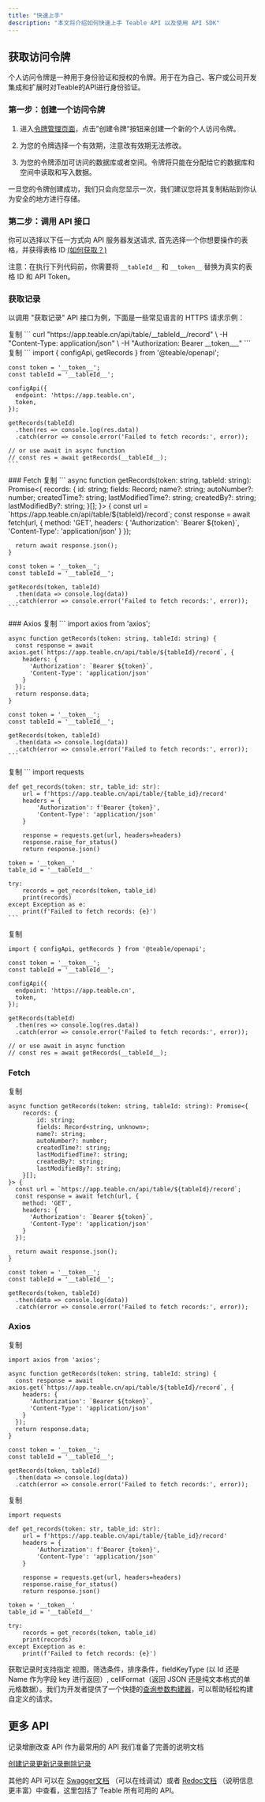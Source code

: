 ```yaml
---
title: "快速上手"
description: "本文将介绍如何快速上手 Teable API 以及使用 API SDK"
---
```


## 获取访问令牌

个人访问令牌是一种用于身份验证和授权的令牌。用于在为自己、客户或公司开发集成和扩展时对Teable的API进行身份验证。

### 第一步：创建一个访问令牌

1. 进入[令牌管理页面](https://app.teable.cn/setting/personal-access-token)，点击”创建令牌“按钮来创建一个新的个人访问令牌。

2. 为您的令牌选择一个有效期，注意改有效期无法修改。

3. 为您的令牌添加可访问的数据库或者空间。令牌将只能在分配给它的数据库和空间中读取和写入数据。

一旦您的令牌创建成功，我们只会向您显示一次，我们建议您将其复制粘贴到你认为安全的地方进行存储。

### 第二步：调用 API 接口[​](https://developers.vika.cn/api/quick-start#%E7%AC%AC%E4%BA%8C%E6%AD%A5%E8%B0%83%E7%94%A8-api-%E6%8E%A5%E5%8F%A3%E5%AE%9E%E7%8E%B0%E6%95%B0%E6%8D%AE%E7%9A%84%E5%A2%9E%E5%88%A0%E6%94%B9%E6%9F%A5)

你可以选择以下任一方式向 API 服务器发送请求, 首先选择一个你想要操作的表格，并获得表格 ID [(如何获取？)](/kai-fa-zhe/api/huo-qu-id#tableid)

注意：在执行下列代码前，你需要将 `__tableId__` 和 `__token__` 替换为真实的表格 ID 和 API Token。

### 获取记录

以调用 "获取记录" API 接口为例，下面是一些常见语言的 HTTPS 请求示例：

<Tabs>
  <Tab title="CURL">
    复制
  </Tab>

  <Tab title="JS SDK">
    ```
    curl "https://app.teable.cn/api/table/__tableId__/record" \
      -H "Content-Type: application/json" \
      -H "Authorization: Bearer __token___"
    ```
  </Tab>

  <Tab title="TypeScript">
    复制
  </Tab>

  <Tab title="Python">
    ```
    import { configApi, getRecords } from '@teable/openapi';

    const token = '__token__';
    const tableId = '__tableId__';

    configApi({
      endpoint: 'https://app.teable.cn',
      token,
    });

    getRecords(tableId)
      .then(res => console.log(res.data))
      .catch(error => console.error('Failed to fetch records:', error));

    // or use await in async function
    // const res = await getRecords(__tableId__);
    ```
  </Tab>

  <Tab title>
    ### Fetch
  </Tab>

  <Tab title>
    复制
  </Tab>

  <Tab title>
    ```
    async function getRecords(token: string, tableId: string): Promise<{
        records: {
            id: string;
            fields: Record<string, unknown>;
            name?: string;
            autoNumber?: number;
            createdTime?: string;
            lastModifiedTime?: string;
            createdBy?: string;
            lastModifiedBy?: string;
        }[];
    }> {
      const url = `https://app.teable.cn/api/table/${tableId}/record`;
      const response = await fetch(url, {
        method: 'GET',
        headers: {
          'Authorization': `Bearer ${token}`,
          'Content-Type': 'application/json'
        }
      });

      return await response.json();
    }

    const token = '__token__';
    const tableId = '__tableId__';

    getRecords(token, tableId)
      .then(data => console.log(data))
      .catch(error => console.error('Failed to fetch records:', error));
    ```
  </Tab>

  <Tab title>
    ### Axios
  </Tab>

  <Tab title>
    复制
  </Tab>

  <Tab title>
    ```
    import axios from 'axios';

    async function getRecords(token: string, tableId: string) {
      const response = await axios.get(`https://app.teable.cn/api/table/${tableId}/record`, {
        headers: {
          'Authorization': `Bearer ${token}`,
          'Content-Type': 'application/json'
        }
      });
      return response.data;
    }

    const token = '__token__';
    const tableId = '__tableId__';

    getRecords(token, tableId)
      .then(data => console.log(data))
      .catch(error => console.error('Failed to fetch records:', error));
    ```
  </Tab>

  <Tab title>
    复制
  </Tab>

  <Tab title>
    ```
    import requests

    def get_records(token: str, table_id: str):
        url = f'https://app.teable.cn/api/table/{table_id}/record'
        headers = {
            'Authorization': f'Bearer {token}',
            'Content-Type': 'application/json'
        }
        
        response = requests.get(url, headers=headers)
        response.raise_for_status()
        return response.json()

    token = '__token__'
    table_id = '__tableId__'

    try:
        records = get_records(token, table_id)
        print(records)
    except Exception as e:
        print(f'Failed to fetch records: {e}')
    ```
  </Tab>
</Tabs>

复制

```
import { configApi, getRecords } from '@teable/openapi';

const token = '__token__';
const tableId = '__tableId__';

configApi({
  endpoint: 'https://app.teable.cn',
  token,
});

getRecords(tableId)
  .then(res => console.log(res.data))
  .catch(error => console.error('Failed to fetch records:', error));

// or use await in async function
// const res = await getRecords(__tableId__);
```

### Fetch

复制

```
async function getRecords(token: string, tableId: string): Promise<{
    records: {
        id: string;
        fields: Record<string, unknown>;
        name?: string;
        autoNumber?: number;
        createdTime?: string;
        lastModifiedTime?: string;
        createdBy?: string;
        lastModifiedBy?: string;
    }[];
}> {
  const url = `https://app.teable.cn/api/table/${tableId}/record`;
  const response = await fetch(url, {
    method: 'GET',
    headers: {
      'Authorization': `Bearer ${token}`,
      'Content-Type': 'application/json'
    }
  });

  return await response.json();
}

const token = '__token__';
const tableId = '__tableId__';

getRecords(token, tableId)
  .then(data => console.log(data))
  .catch(error => console.error('Failed to fetch records:', error));
```

### Axios

复制

```
import axios from 'axios';

async function getRecords(token: string, tableId: string) {
  const response = await axios.get(`https://app.teable.cn/api/table/${tableId}/record`, {
    headers: {
      'Authorization': `Bearer ${token}`,
      'Content-Type': 'application/json'
    }
  });
  return response.data;
}

const token = '__token__';
const tableId = '__tableId__';

getRecords(token, tableId)
  .then(data => console.log(data))
  .catch(error => console.error('Failed to fetch records:', error));
```

复制

```
import requests

def get_records(token: str, table_id: str):
    url = f'https://app.teable.cn/api/table/{table_id}/record'
    headers = {
        'Authorization': f'Bearer {token}',
        'Content-Type': 'application/json'
    }
    
    response = requests.get(url, headers=headers)
    response.raise_for_status()
    return response.json()

token = '__token__'
table_id = '__tableId__'

try:
    records = get_records(token, table_id)
    print(records)
except Exception as e:
    print(f'Failed to fetch records: {e}')
```

获取记录时支持指定 视图，筛选条件，排序条件，fieldKeyType (以 Id 还是 Name 作为字段 key 进行返回）, cellFormat（返回 JSON 还是纯文本格式的单元格数据）。我们为开发者提供了一个快捷的[查询参数构建器](https://app.teable.cn/developer/tool/query-builder)，可以帮助轻松构建自定义的请求。

## 更多 API

记录增删改查 API 作为最常用的 API 我们准备了完善的说明文档

[创建记录](/kai-fa-zhe/api/ji-lu/chuang-jian-ji-lu)[更新记录](/kai-fa-zhe/api/ji-lu/geng-xin-ji-lu)[删除记录](/kai-fa-zhe/api/ji-lu/shan-chu-ji-lu)

其他的 API 可以在 [Swagger文档](https://app.teable.cn/docs) （可以在线调试）或者 [Redoc文档](https://app.teable.cn/redocs) （说明信息更丰富）中查看，这里包括了 Teable 所有可用的 API。

